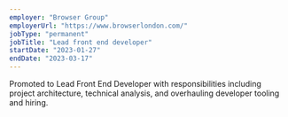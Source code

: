 ```yaml
---
employer: "Browser Group"
employerUrl: "https://www.browserlondon.com/"
jobType: "permanent"
jobTitle: "Lead front end developer"
startDate: "2023-01-27"
endDate: "2023-03-17"
---
```


Promoted to Lead Front End Developer with responsibilities including project architecture, technical analysis, and overhauling developer tooling and hiring.
